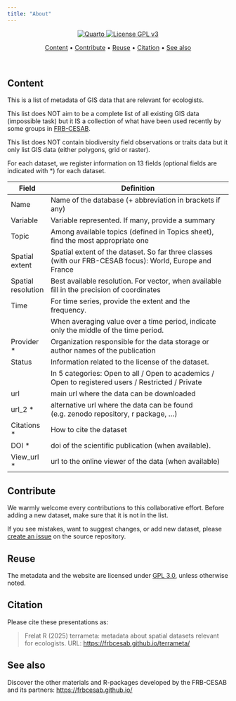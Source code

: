 ```yaml
---
title: "About"
---
```


<p align="center">
  <a href="https://quarto.org/">
    <img src="https://img.shields.io/badge/Made%20with-Quarto-blue.svg" alt="Quarto">
  </a>
  <a href="https://choosealicense.com/licenses/gpl-3.0/">
    <img src="https://img.shields.io/badge/License-GPL%20v3-blue.svg" alt="License GPL v3">
  </a>
</p>


<p align="center">
  <a href="#content">Content</a> •
  <a href="#contribute">Contribute</a> •
  <a href="#reuse">Reuse</a> •
  <a href="#citation">Citation</a> •
  <a href="#see-also">See also</a>
</p>


<br>

## Content

This is a list of metadata of GIS data that are relevant for ecologists.

This list does NOT aim to be a complete list of all existing GIS data (impossible task) but it IS a collection of what have been used recently by some groups in [FRB-CESAB](https://www.fondationbiodiversite.fr/en/about-the-foundation/le-cesab/). 

This list does NOT contain biodiversity field observations or traits data but it only list GIS data (either polygons, grid or raster).

For each dataset, we register information on 13 fields (optional fields are indicated with *) for each dataset.   


| Field              | Definition                                                                                                   |
| ------------------ | ------------------------------------------------------------------------------------------------------------ |
| Name               | Name of the database (+ abbreviation in brackets if any)                                                     |
| Variable           | Variable represented. If many, provide a summary                                                             |
| Topic              | Among available topics (defined in Topics sheet), find the most appropriate one                              |
| Spatial extent     | Spatial extent of the dataset. So far three classes (with our FRB-CESAB focus): World, Europe and France     |
| Spatial resolution | Best available resolution. For vector, when available fill in the precision of coordinates                   |
| Time               | For time series, provide the extent and the frequency.                                                       |
|                    | When averaging value over a time period, indicate only the middle of the time period.                        |
| Provider *         | Organization responsible for the data storage or author names of the publication                             |
| Status             | Information related to the license of the dataset.                                                           |
|                    | In 5 categories: Open to all / Open to academics / Open to registered users / Restricted / Private           |
| url                | main url where the data can be downloaded                                                                    |
| url_2 *            | alternative url where the data can be found (e.g. zenodo repository, r package, ...)                          |
| Citations *        | How to cite the dataset                                                                                      |
| DOI *              | doi of the scientific publication (when available).                                                          |
| View_url *         | url to the online viewer of the data (when available)                                                        |



## Contribute

We warmly welcome every contributions to this collaborative effort. Before adding a new dataset, make sure that it is not in the list. 

If you see mistakes, want to suggest changes, or add new dataset, please [create an issue](https://github.com/FRBCesab/terrameta/issues/new) on the source repository.


## Reuse

The metadata and the website are licensed under [GPL 3.0](https://choosealicense.com/licenses/gpl-3.0/), unless otherwise noted.


## Citation

Please cite these presentations as:

> Frelat R (2025) terrameta: metadata about spatial datasets relevant for ecologists. URL: <https://frbcesab.github.io/terrameta/>


## See also

Discover the other materials and R-packages developed by the FRB-CESAB and its partners: <https://frbcesab.github.io/>
<br>
